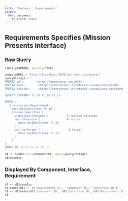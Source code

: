 ```yaml
---
title: 'Pattern : Requirements'
output:
  html_document:
    df_print: paged
---
```

<style type="text/css">
  body{
  font-size: 8pt;
}
</style>
# Requirements Specifies (Mission Presents Interface)

## Raw Query

```r
library(SPARQL, quietly=TRUE)

endpointURL = "http://localhost:3030/oml-tutorial/sparql"
queryString1 = "
PREFIX oml:        <http://opencaesar.io/oml#>
PREFIX base:        <http://opencaesar.io/tutorial/vocabulary/base#>
PREFIX mission:     <http://opencaesar.io/tutorial/vocabulary/mission#>

SELECT DISTINCT ?r_id ?c_id ?i_id

WHERE {
  [] a mission:Requirement ;
    base:hasIdentifier ?r_id ;
    mission:specifies [
      a mission:Presents ;           # reified relation
      oml:hasSource [    			 # source
        base:hasIdentifier ?c_id
      ] ;
      oml:hasTarget [    			  # target
        base:hasIdentifier ?i_id
      ]
    ]
}
ORDER BY ?r_id ?c_id ?i_id
"
d1 <- SPARQL(url=endpointURL, query=queryString1)
d1$results
```

## Displayed By Component, Interface, Requirement

```r
df <- d1$results
colnames(df) <- c("Requirement ID", "Component ID", "Interface ID")
t1 <- df[order(df$`Component ID`, df$`Interface ID`, df$`Requirement ID`), c("Component ID", "Interface ID", "Requirement ID") ]
t1
```
